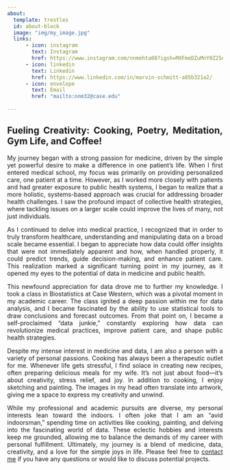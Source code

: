 ```yaml
---
about:
  template: trestles
  id: about-block
  image: "img/my_image.jpg"
  links:
      - icon: instagram
        text: Instagram
        href: https://www.instagram.com/nnmehta08?igsh=MXFmeDZuMnY0Z25qMg%3D%3D&utm_source=qr
      - icon: linkedin
        text: Linkedin
        href: https://www.linkedin.com/in/marvin-schmitt-a85b321a2/
      - icon: envelope 
        text: Email
        href: "mailto:nnm32@case.edu"  
  
---
```


::: {#about-block}
:::

<div style="text-align: justify;">
# Fueling Creativity: Cooking, Poetry, Meditation, Gym Life, and Coffee!

My journey began with a strong passion for medicine, driven by the simple yet powerful desire to make a difference in one patient's life. When I first entered medical school, my focus was primarily on providing personalized care, one patient at a time. However, as I worked more closely with patients and had greater exposure to public health systems, I began to realize that a more holistic, systems-based approach was crucial for addressing broader health challenges. I saw the profound impact of collective health strategies, where tackling issues on a larger scale could improve the lives of many, not just individuals.

As I continued to delve into medical practice, I recognized that in order to truly transform healthcare, understanding and manipulating data on a broad scale became essential. I began to appreciate how data could offer insights that were not immediately apparent and how, when handled properly, it could predict trends, guide decision-making, and enhance patient care. This realization marked a significant turning point in my journey, as it opened my eyes to the potential of data in medicine and public health.

This newfound appreciation for data drove me to further my knowledge. I took a class in Biostatistics at Case Western, which was a pivotal moment in my academic career. The class ignited a deep passion within me for data analysis, and I became fascinated by the ability to use statistical tools to draw conclusions and forecast outcomes. From that point on, I became a self-proclaimed "data junkie," constantly exploring how data can revolutionize medical practices, improve patient care, and shape public health strategies.

Despite my intense interest in medicine and data, I am also a person with a variety of personal passions. Cooking has always been a therapeutic outlet for me. Whenever life gets stressful, I find solace in creating new recipes, often preparing delicious meals for my wife. It’s not just about food—it's about creativity, stress relief, and joy. In addition to cooking, I enjoy sketching and painting. The images in my head often translate into artwork, giving me a space to express my creativity and unwind.

While my professional and academic pursuits are diverse, my personal interests lean toward the indoors. I often joke that I am an "avid indoorsman," spending time on activities like cooking, painting, and delving into the fascinating world of data. These eclectic hobbies and interests keep me grounded, allowing me to balance the demands of my career with personal fulfillment. Ultimately, my journey is a blend of medicine, data, creativity, and a love for the simple joys in life.
Please feel free to [contact me](mailto:nnm32@case.edu) if you have any questions or would like to discuss potential projects.
</div>



